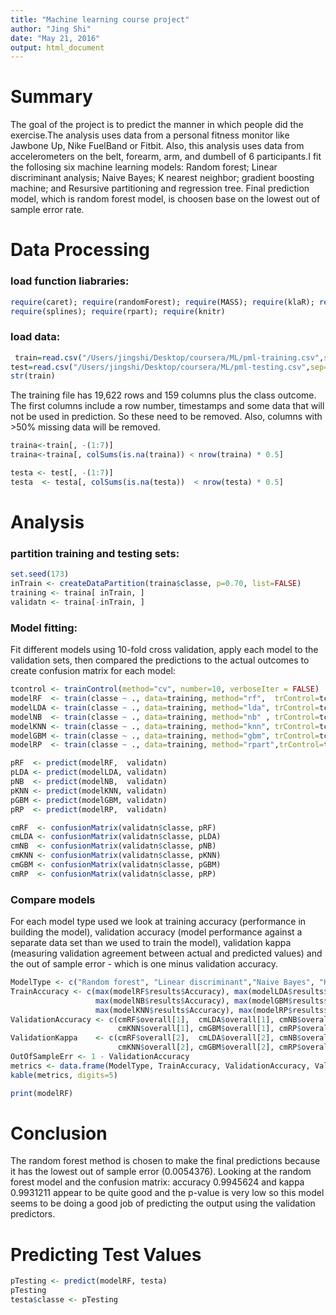 ```yaml
---
title: "Machine learning course project"
author: "Jing Shi"
date: "May 21, 2016"
output: html_document
---
```

# Summary

The goal of the project is to predict the manner in which people did the exercise.The analysis uses data from a personal fitness monitor like Jawbone Up, Nike FuelBand or Fitbit. Also, this analysis uses data from accelerometers on the belt, forearm, arm, and dumbell of 6 participants.I fit the follosing six machine learning models: Random forest; Linear discriminant analysis; Naive Bayes; K nearest neighbor; gradient boosting machine; and Resursive partitioning and regression tree. Final prediction model, which is random forest model, is choosen base on the lowest out of sample error rate. 

# Data Processing

### load function liabraries:
```r
require(caret); require(randomForest); require(MASS); require(klaR); require(gbm); require(plyr); library(e1071);
require(splines); require(rpart); require(knitr)
```

### load data:
```r
 train=read.csv("/Users/jingshi/Desktop/coursera/ML/pml-training.csv",sep=",",na.strings=c("NA","#DIV/0!",""))
test=read.csv("/Users/jingshi/Desktop/coursera/ML/pml-testing.csv",sep=",",na.strings=c("NA","#DIV/0!",""))
str(train)
```

The training file has 19,622 rows and 159 columns plus the class outcome. The first columns include a row number, timestamps and some data that will not be used in prediction. So these need to be removed. Also, columns with >50% missing data will be removed.

```r
traina<-train[, -(1:7)]
traina<-traina[, colSums(is.na(traina)) < nrow(traina) * 0.5]

testa <- test[, -(1:7)]                                            
testa  <- testa[, colSums(is.na(testa))  < nrow(testa) * 0.5]
```

# Analysis
### partition training and testing sets:
```r
set.seed(173)
inTrain <- createDataPartition(traina$classe, p=0.70, list=FALSE)       
training <- traina[ inTrain, ]
validatn <- traina[-inTrain, ]
```

### Model fitting:
Fit different models using 10-fold cross validation, apply each model to the validation sets, then compared the predictions to the actual outcomes to create confusion matrix for each model:
```r
tcontrol <- trainControl(method="cv", number=10, verboseIter = FALSE) 
modelRF  <- train(classe ~ ., data=training, method="rf",  trControl=tcontrol, ntree=200)
modelLDA <- train(classe ~ ., data=training, method="lda", trControl=tcontrol)
modelNB  <- train(classe ~ ., data=training, method="nb" , trControl=tcontrol)
modelKNN <- train(classe ~ ., data=training, method="knn", trControl=tcontrol)
modelGBM <- train(classe ~ ., data=training, method="gbm", trControl=tcontrol, verbose=FALSE)
modelRP  <- train(classe ~ ., data=training, method="rpart",trControl=tcontrol, tuneLength=10)

pRF  <- predict(modelRF,  validatn)
pLDA <- predict(modelLDA, validatn)
pNB  <- predict(modelNB,  validatn)
pKNN <- predict(modelKNN, validatn)
pGBM <- predict(modelGBM, validatn)
pRP  <- predict(modelRP,  validatn)

cmRF  <- confusionMatrix(validatn$classe, pRF)
cmLDA <- confusionMatrix(validatn$classe, pLDA)
cmNB  <- confusionMatrix(validatn$classe, pNB)
cmKNN <- confusionMatrix(validatn$classe, pKNN)
cmGBM <- confusionMatrix(validatn$classe, pGBM)
cmRP  <- confusionMatrix(validatn$classe, pRP)
```

### Compare models
For each model type used we look at training accuracy (performance in building the model), validation accuracy (model performance against a separate data set than we used to train the model), validation kappa (measuring validation agreement between actual and predicted values) and the out of sample error - which is one minus validation accuracy.

```r
ModelType <- c("Random forest", "Linear discriminant","Naive Bayes", "K nearest neighbor", "Gradient boosting machine","Rpart tree")
TrainAccuracy <- c(max(modelRF$results$Accuracy), max(modelLDA$results$Accuracy), 
                   max(modelNB$results$Accuracy), max(modelGBM$results$Accuracy), 
                   max(modelKNN$results$Accuracy), max(modelRP$results$Accuracy))
ValidationAccuracy <- c(cmRF$overall[1],  cmLDA$overall[1], cmNB$overall[1], 
                        cmKNN$overall[1], cmGBM$overall[1], cmRP$overall[1])
ValidationKappa    <- c(cmRF$overall[2],  cmLDA$overall[2], cmNB$overall[2], 
                        cmKNN$overall[2], cmGBM$overall[2], cmRP$overall[2])
OutOfSampleErr <- 1 - ValidationAccuracy
metrics <- data.frame(ModelType, TrainAccuracy, ValidationAccuracy, ValidationKappa, OutOfSampleErr)
kable(metrics, digits=5)
```

```r
print(modelRF)
```

# Conclusion
The random forest method is chosen to make the final predictions because it has the lowest out of sample error (0.0054376). Looking at the random forest model and the confusion matrix: accuracy 0.9945624 and kappa 0.9931211 appear to be quite good and the p-value is very low so this model seems to be doing a good job of predicting the output using the validation predictors.

# Predicting Test Values
```r
pTesting <- predict(modelRF, testa)
pTesting
testa$classe <- pTesting 
```